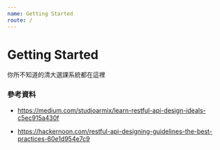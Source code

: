 ```yaml
---
name: Getting Started
route: /
---
```


# Getting Started

你所不知道的清大選課系統都在這裡

### 參考資料

- https://medium.com/studioarmix/learn-restful-api-design-ideals-c5ec915a430f

- https://hackernoon.com/restful-api-designing-guidelines-the-best-practices-60e1d954e7c9

